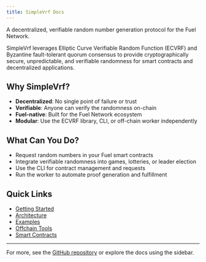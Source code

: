 ```yaml
---
title: SimpleVrf Docs
---
```


A decentralized, verifiable random number generation protocol for the Fuel Network.

SimpleVrf leverages Elliptic Curve Verifiable Random Function (ECVRF) and Byzantine fault-tolerant quorum consensus to provide cryptographically secure, unpredictable, and verifiable randomness for smart contracts and decentralized applications.

## Why SimpleVrf?

- **Decentralized**: No single point of failure or trust
- **Verifiable**: Anyone can verify the randomness on-chain
- **Fuel-native**: Built for the Fuel Network ecosystem
- **Modular**: Use the ECVRF library, CLI, or off-chain worker independently

## What Can You Do?

- Request random numbers in your Fuel smart contracts
- Integrate verifiable randomness into games, lotteries, or leader election
- Use the CLI for contract management and requests
- Run the worker to automate proof generation and fulfillment

## Quick Links

- [Getting Started](docs/getting-started)
- [Architecture](docs/architecture)
- [Examples](docs/examples)
- [Offchain Tools](docs/offchain-tools)
- [Smart Contracts](docs/smart-contracts)

---

For more, see the [GitHub repository](https://github.com/darthbenro008/simplevrf) or explore the docs using the sidebar.